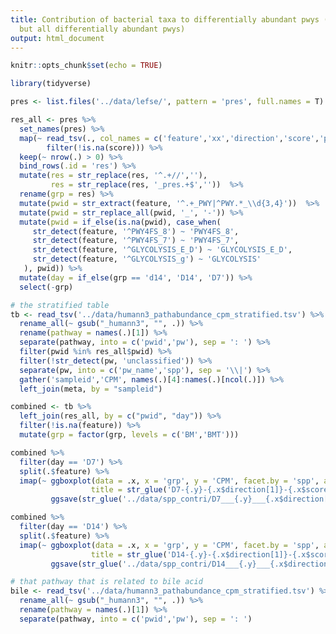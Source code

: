 ```yaml
---
title: Contribution of bacterial taxa to differentially abundant pwys (not just BA,
  but all differentially abundant pwys)
output: html_document
---
```


```r
knitr::opts_chunk$set(echo = TRUE)
```

```r
library(tidyverse)
```

```r
pres <- list.files('../data/lefse/', pattern = 'pres', full.names = T)

res_all <- pres %>% 
  set_names(pres) %>% 
  map(~ read_tsv(., col_names = c('feature','xx','direction','score','pval')) %>% 
        filter(!is.na(score))) %>% 
  keep(~ nrow(.) > 0) %>% 
  bind_rows(.id = 'res') %>% 
  mutate(res = str_replace(res, '^.+//',''),
         res = str_replace(res, '_pres.+$',''))  %>% 
  rename(grp = res) %>% 
  mutate(pwid = str_extract(feature, '^.+_PWY|^PWY.*_\\d{3,4}'))  %>% 
  mutate(pwid = str_replace_all(pwid, '_', '-')) %>% 
  mutate(pwid = if_else(is.na(pwid), case_when(
     str_detect(feature, '^PWY4FS_8') ~ 'PWY4FS_8',
     str_detect(feature, '^PWY4FS_7') ~ 'PWY4FS_7',
     str_detect(feature, '^GLYCOLYSIS_E_D') ~ 'GLYCOLYSIS_E_D',
     str_detect(feature, '^GLYCOLYSIS_g') ~ 'GLYCOLYSIS'
   ), pwid)) %>% 
  mutate(day = if_else(grp == 'd14', 'D14', 'D7')) %>% 
  select(-grp)
```
```r
# the stratified table
tb <- read_tsv('../data/humann3_pathabundance_cpm_stratified.tsv') %>% 
  rename_all(~ gsub("_humann3", "", .)) %>% 
  rename(pathway = names(.)[1]) %>% 
  separate(pathway, into = c('pwid','pw'), sep = ': ') %>% 
  filter(pwid %in% res_all$pwid) %>% 
  filter(!str_detect(pw, 'unclassified')) %>% 
  separate(pw, into = c('pw_name','spp'), sep = '\\|') %>% 
  gather('sampleid','CPM', names(.)[4]:names(.)[ncol(.)]) %>% 
  left_join(meta, by = "sampleid")
```
```r
combined <- tb %>% 
  left_join(res_all, by = c("pwid", "day")) %>% 
  filter(!is.na(feature)) %>% 
  mutate(grp = factor(grp, levels = c('BM','BMT')))

combined %>% 
  filter(day == 'D7') %>% 
  split(.$feature) %>% 
  imap(~ ggboxplot(data = .x, x = 'grp', y = 'CPM', facet.by = 'spp', add = 'jitter',
                  title = str_glue('D7-{.y}-{.x$direction[1]}-{.x$score[1]}')) +
         ggsave(str_glue('../data/spp_contri/D7___{.y}___{.x$direction[1]}.pdf')))
```


```r
combined %>% 
  filter(day == 'D14') %>% 
  split(.$feature) %>% 
  imap(~ ggboxplot(data = .x, x = 'grp', y = 'CPM', facet.by = 'spp', add = 'jitter',
                  title = str_glue('D14-{.y}-{.x$direction[1]}-{.x$score[1]}')) +
         ggsave(str_glue('../data/spp_contri/D14___{.y}___{.x$direction[1]}.pdf')))

```
```r
# that pathway that is related to bile acid 
bile <- read_tsv('../data/humann3_pathabundance_cpm_stratified.tsv') %>% 
  rename_all(~ gsub("_humann3", "", .)) %>% 
  rename(pathway = names(.)[1]) %>% 
  separate(pathway, into = c('pwid','pw'), sep = ': ')
```

